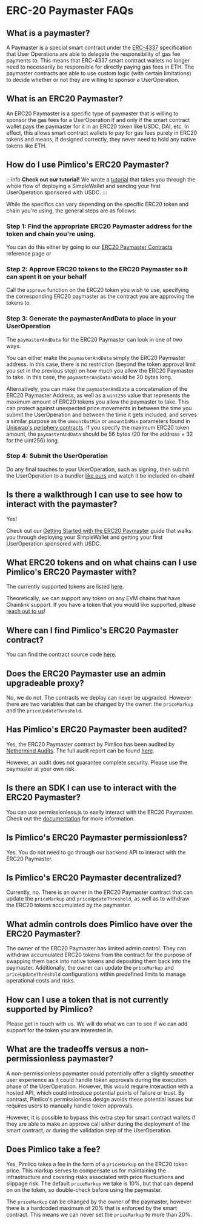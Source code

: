 # ERC-20 Paymaster FAQs

## What is a paymaster?

A Paymaster is a special smart contract under the [ERC-4337](https://eips.ethereum.org/EIPS/eip-4337) specification that User Operations are able to delegate the responsibility of gas fee payments to. This means that ERC-4337 smart contract wallets no longer need to necessarily be responsible for directly paying gas fees in ETH. The paymaster contracts are able to use custom logic (with certain limitations) to decide whether or not they are willing to sponsor a UserOperation.

## What is an ERC20 Paymaster?

An ERC20 Paymaster is a specific type of paymaster that is willing to sponsor the gas fees for a UserOperation if and only if the smart contract wallet pays the paymaster for it in an ERC20 token like USDC, DAI, etc. In effect, this allows smart contract wallets to pay for gas fees purely in ERC20 tokens and means, if designed correctly, they never need to hold any native tokens like ETH.

## How do I use Pimlico's ERC20 Paymaster?

:::info
**Check out our tutorial!** We wrote a [tutorial](/permissionless/tutorial/tutorial-2) that takes you through the whole flow of deploying a SimpleWallet and sending your first UserOperation sponsored with USDC.
:::

While the specifics can vary depending on the specific ERC20 token and chain you're using, the general steps are as follows:

### Step 1: Find the appropriate ERC20 Paymaster address for the token and chain you're using.

You can do this either by going to our [ERC20 Paymaster Contracts](/infra/paymaster/erc20-paymaster/contract-addresses) reference page or

### Step 2: Approve ERC20 tokens to the ERC20 Paymaster so it can spent it on your behalf

Call the `approve` function on the ERC20 token you wish to use, specifying the corresponding ERC20 paymaster as the contract you are approving the tokens to.

### Step 3: Generate the paymasterAndData to place in your UserOperation

The `paymasterAndData` for the ERC20 Paymaster can look in one of two ways.

You can either make the `paymasterAndData` simply the ERC20 Paymaster address. In this case, there is no restriction (beyond the token approval limit you set in the previous step) on how much you allow the ERC20 Paymaster to take. In this case, the `paymasterAndData` would be 20 bytes long.

Alternatively, you can make the `paymasterAndData` a concatenation of the ERC20 Paymaster Address, as well as a `uint256` value that represents the maximum amount of ERC20 tokens you allow the paymaster to take. This can protect against unexpected price movements in between the time you submit the UserOperation and between the time it gets included, and serves a similar purpose as the `amountOutMin` or `amountInMax` parameters found in [Uniswap's periphery contracts](https://github.com/Uniswap/v2-periphery/blob/0335e8f7e1bd1e8d8329fd300aea2ef2f36dd19f/contracts/UniswapV2Router01.sol#L179). If you specify the maximum ERC20 token amount, the `paymasterAndData` should be 56 bytes (20 for the address + 32 for the uint256) long.

### Step 4: Submit the UserOperation

Do any final touches to your UserOperation, such as signing, then submit the UserOperation to a bundler [like ours](/infra/bundler/usage) and watch it be included on-chain!

## Is there a walkthrough I can use to see how to interact with the paymaster?

Yes! 

Check out our [Getting Started with the ERC20 Paymaster](/permissionless/tutorial/tutorial-2) guide that walks you through deploying your SimpleWallet and getting your first UserOperation sponsored with USDC.

## What ERC20 tokens and on what chains can I use Pimlico's ERC20 Paymaster with?

The currently supported tokens are listed [here](/infra/paymaster/erc20-paymaster/contract-addresses).

Theoretically, we can support any token on any EVM chains that have Chainlink support. If you have a token that you would like supported, please [reach out to us](https://t.me/pimlicoHQ)!

## Where can I find Pimlico's ERC20 Paymaster contract?

You can find the contract source code [here](https://github.com/pimlicolabs/erc20-paymaster-contracts/blob/master/src/PimlicoERC20Paymaster.sol).

## Does the ERC20 Paymaster use an admin upgradeable proxy?

No, we do not. The contracts we deploy can never be upgraded. However there are two variables that can be changed by the owner: the `priceMarkup` and the `priceUpdateThreshold`.

## Has Pimlico's ERC20 Paymaster been audited?

Yes, the ERC20 Paymaster contract by Pimlico has been audited by [Nethermind Audits](https://www.nethermind.io/smart-contract-audits). The full audit report can be found [here](https://github.com/pimlicolabs/erc20-paymaster-contracts/blob/master/audits/nethermind-audit.pdf).

However, an audit does not guarantee complete security. Please use the paymaster at your own risk.

## Is there an SDK I can use to interact with the ERC20 Paymaster?

You can use permissionless.js to easily interact with the ERC20 Paymaster. Check out the [documentation](/permissionless/how-to/paymasters/use-custom-paymaster) for more information.

## Is Pimlico's ERC20 Paymaster permissionless?

Yes. You do not need to go through our backend API to interact with the ERC20 Paymaster.

## Is Pimlico's ERC20 Paymaster decentralized?

Currently, no. There is an owner in the ERC20 Paymaster contract that can update the `priceMarkup` and `priceUpdateThreshold`, as well as to withdraw the ERC20 tokens accumulated by the paymaster.

## What admin controls does Pimlico have over the ERC20 Paymaster?

The owner of the ERC20 Paymaster has limited admin control. They can withdraw accumulated ERC20 tokens from the contract for the purpose of swapping them back into native tokens and depositing them back into the paymaster. Additionally, the owner can update the `priceMarkup` and `priceUpdateThreshold` configurations within predefined limits to manage operational costs and risks.

## How can I use a token that is not currently supported by Pimlico?

Please get in touch with us. We will do what we can to see if we can add support for the token you are interested in.

## What are the tradeoffs versus a non-permissionless paymaster?

A non-permissionless paymaster could potentially offer a slightly smoother user experience as it could handle token approvals during the execution phase of the UserOperation. However, this would require interaction with a hosted API, which could introduce potential points of failure or trust. By contrast, Pimlico's permissionless design avoids these potential issues but requires users to manually handle token approvals.

However, it is possible to bypass this extra step for smart contract wallets if they are able to make an approve call either during the deployment of the smart contract, or during the validation step of the UserOperation.

## Does Pimlico take a fee?

Yes, Pimlico takes a fee in the form of a `priceMarkup` on the ERC20 token price. This markup serves to compensate us for maintaining the infrastructure and covering risks associated with price fluctuations and slippage risk. The default `priceMarkup` we take is 10%, but that can depend on on the token, so double-check before using the paymaster.

The `priceMarkup` can be changed by the owner of the paymaster, however there is a hardcoded maximum of 20% that is enforced by the smart contract. This means we can never set the `priceMarkup` to more than 20%.